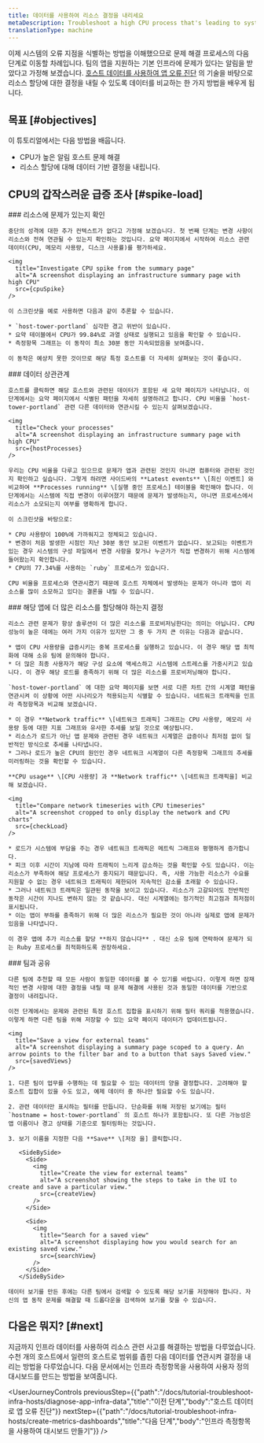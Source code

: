 ```yaml
---
title: 데이터를 사용하여 리소스 결정을 내리세요
metaDescription: Troubleshoot a high CPU process that's leading to system outages.
translationType: machine
---
```








이제 시스템의 오류 지점을 식별하는 방법을 이해했으므로 문제 해결 프로세스의 다음 단계로 이동할 차례입니다. 팀의 앱을 지원하는 기본 인프라에 문제가 있다는 알림을 받았다고 가정해 보겠습니다. [호스트 데이터를 사용하여 앱 오류 진단](/docs/tutorial-diagnose-infra-bottlenecks/diagnose-app-infra-data) 의 기술을 바탕으로 리소스 할당에 대한 결정을 내릴 수 있도록 데이터를 비교하는 한 가지 방법을 배우게 됩니다.

## 목표 [#objectives]

이 튜토리얼에서는 다음 방법을 배웁니다.

* CPU가 높은 알림 호스트 문제 해결
* 리소스 할당에 대해 데이터 기반 결정을 내립니다.

## CPU의 갑작스러운 급증 조사 [#spike-load]

<Steps>
  <Step>
    ### 리소스에 문제가 있는지 확인

    중단의 성격에 대한 추가 컨텍스트가 없다고 가정해 보겠습니다. 첫 번째 단계는 변경 사항이 리소스와 전혀 연관될 수 있는지 확인하는 것입니다. 요약 페이지에서 시작하여 리소스 관련 데이터(CPU, 메모리 사용량, 디스크 사용률)를 평가하세요.

    <img
      title="Investigate CPU spike from the summary page"
      alt="A screenshot displaying an infrastructure summary page with high CPU"
      src={cpuSpike}
    />

    이 스크린샷을 예로 사용하면 다음과 같이 추론할 수 있습니다.

    * `host-tower-portland` 심각한 경고 위반이 있습니다.
    * 요약 테이블에서 CPU가 99.84%로 과열 상태로 실행되고 있음을 확인할 수 있습니다.
    * 측정항목 그래프는 이 동작이 최소 30분 동안 지속되었음을 보여줍니다.

    이 동작은 예상치 못한 것이므로 해당 특정 호스트를 더 자세히 살펴보는 것이 좋습니다.
  </Step>

  <Step>
    ### 데이터 상관관계

    호스트를 클릭하면 해당 호스트와 관련된 데이터가 포함된 새 요약 페이지가 나타납니다. 이 단계에서는 요약 페이지에서 식별된 패턴을 자세히 설명하려고 합니다. CPU 비율을 `host-tower-portland` 관련 다른 데이터와 연관시킬 수 있는지 살펴보겠습니다.

    <img
      title="Check your processes"
      alt="A screenshot displaying an infrastructure summary page with high CPU"
      src={hostProcesses}
    />

    우리는 CPU 비율을 다루고 있으므로 문제가 앱과 관련된 것인지 아니면 컴퓨터와 관련된 것인지 확인하고 싶습니다. 그렇게 하려면 사이드바의 **Latest events** \[최신 이벤트] 와 비교하여 **Processes running** \[실행 중인 프로세스] 테이블을 확인해야 합니다. 이 단계에서는 시스템에 직접 변경이 이루어졌기 때문에 문제가 발생하는지, 아니면 프로세스에서 리소스가 소모되는지 여부를 명확하게 합니다.

    이 스크린샷을 바탕으로:

    * CPU 사용량이 100%에 가까워지고 정체되고 있습니다.
    * 변경이 처음 발생한 시점인 지난 30분 동안 보고된 이벤트가 없습니다. 보고되는 이벤트가 있는 경우 시스템의 구성 파일에서 변경 사항을 찾거나 누군가가 직접 변경하기 위해 시스템에 들어왔는지 확인합니다.
    * CPU의 77.34%를 사용하는 `ruby` 프로세스가 있습니다.

    CPU 비율을 프로세스와 연관시켰기 때문에 호스트 자체에서 발생하는 문제가 아니라 앱이 리소스를 많이 소모하고 있다는 결론을 내릴 수 있습니다.
  </Step>

  <Step>
    ### 해당 앱에 더 많은 리소스를 할당해야 하는지 결정

    리소스 관련 문제가 항상 솔루션이 더 많은 리소스를 프로비저닝한다는 의미는 아닙니다. CPU 성능이 높은 데에는 여러 가지 이유가 있지만 그 중 두 가지 큰 이유는 다음과 같습니다.

    * 앱이 CPU 사용량을 급증시키는 중복 프로세스를 실행하고 있습니다. 이 경우 해당 앱 최적화에 대해 소유 팀에 문의해야 합니다.
    * 더 많은 최종 사용자가 해당 구성 요소에 액세스하고 시스템에 스트레스를 가중시키고 있습니다. 이 경우 해당 로드를 충족하기 위해 더 많은 리소스를 프로비저닝해야 합니다.

    `host-tower-portland` 에 대한 요약 페이지를 보면 서로 다른 차트 간의 시계열 패턴을 연관시켜 이 상황에 어떤 시나리오가 적용되는지 식별할 수 있습니다. 네트워크 트래픽을 인프라 측정항목과 비교해 보겠습니다.

    * 이 경우 **Network traffic** \[네트워크 트래픽] 그래프는 CPU 사용량, 메모리 사용량 등에 대한 지표 그래프와 유사한 추세를 보일 것으로 예상됩니다.
    * 리소스가 로드가 아닌 앱 문제와 관련된 경우 네트워크 시계열은 급증이나 최저점 없이 일반적인 방식으로 추세를 나타냅니다.
    * 그러나 로드가 높은 CPU의 원인인 경우 네트워크 시계열이 다른 측정항목 그래프의 추세를 미러링하는 것을 확인할 수 있습니다.

    **CPU usage** \[CPU 사용량] 과 **Network traffic** \[네트워크 트래픽을] 비교해 보겠습니다.

    <img
      title="Compare network timeseries with CPU timeseries"
      alt="A screenshot cropped to only display the network and CPU charts"
      src={checkLoad}
    />

    * 로드가 시스템에 부담을 주는 경우 네트워크 트래픽은 메트릭 그래프와 평행하게 증가합니다.
    * 피크 이후 시간이 지남에 따라 트래픽이 느리게 감소하는 것을 확인할 수도 있습니다. 이는 리소스가 부족하여 해당 프로세스가 중지되기 때문입니다. 즉, 사용 가능한 리소스가 수요를 지원할 수 없는 경우 네트워크 트래픽이 제한되어 지속적인 감소를 초래할 수 있습니다.
    * 그러나 네트워크 트래픽은 일관된 동작을 보이고 있습니다. 리소스가 고갈되어도 전반적인 동작은 시간이 지나도 변하지 않는 것 같습니다. 대신 시계열에는 정기적인 최고점과 최저점이 표시됩니다.
    * 이는 앱이 부하를 충족하기 위해 더 많은 리소스가 필요한 것이 아니라 실제로 앱에 문제가 있음을 나타냅니다.

    이 경우 앱에 추가 리소스를 할당 **하지 않습니다** . 대신 소유 팀에 연락하여 문제가 되는 Ruby 프로세스를 최적화하도록 권장하세요.
  </Step>

  <Step>
    ### 팀과 공유

    다른 팀에 추천할 때 모든 사람이 동일한 데이터를 볼 수 있기를 바랍니다. 이렇게 하면 잠재적인 변경 사항에 대한 결정을 내릴 때 문제 해결에 사용된 것과 동일한 데이터를 기반으로 결정이 내려집니다.

    이전 단계에서는 문제와 관련된 특정 호스트 집합을 표시하기 위해 필터 쿼리를 적용했습니다. 이렇게 하면 다른 팀을 위해 저장할 수 있는 요약 페이지 데이터가 업데이트됩니다.

    <img
      title="Save a view for external teams"
      alt="A screenshot displaying a summary page scoped to a query. An arrow points to the filter bar and to a button that says Saved view."
      src={savedViews}
    />

    1. 다른 팀이 업무를 수행하는 데 필요할 수 있는 데이터의 양을 결정합니다. 고려해야 할 호스트 집합이 있을 수도 있고, 예제 데이터 중 하나만 필요할 수도 있습니다.

    2. 관련 데이터만 표시하는 필터를 만듭니다. 단순화를 위해 저장된 보기에는 필터 `hostname = host-tower-portland` 의 호스트 하나가 포함됩니다. 또 다른 가능성은 앱 이름이나 경고 상태를 기준으로 필터링하는 것입니다.

    3. 보기 이름을 지정한 다음 **Save** \[저장 을] 클릭합니다.

       <SideBySide>
         <Side>
           <img
             title="Create the view for external teams"
             alt="A screenshot showing the steps to take in the UI to create and save a particular view."
             src={createView}
           />
         </Side>

         <Side>
           <img
             title="Search for a saved view"
             alt="A screenshot displaying how you would search for an existing saved view."
             src={searchView}
           />
         </Side>
       </SideBySide>

    데이터 보기를 만든 후에는 다른 팀에서 검색할 수 있도록 해당 보기를 저장해야 합니다. 자신의 앱 동작 문제를 해결할 때 드롭다운을 검색하여 보기를 찾을 수 있습니다.
  </Step>
</Steps>

## 다음은 뭐지? [#next]

지금까지 인프라 데이터를 사용하여 리소스 관련 사고를 해결하는 방법을 다루었습니다. 수천 개의 호스트에서 일련의 호스트로 범위를 좁힌 다음 데이터를 연관시켜 결정을 내리는 방법을 다루었습니다. 다음 문서에서는 인프라 측정항목을 사용하여 사용자 정의 대시보드를 만드는 방법을 보여줍니다.

<UserJourneyControls
  previousStep={{"path":"/docs/tutorial-troubleshoot-infra-hosts/diagnose-app-infra-data","title":"이전 단계","body":"호스트 데이터로 앱 오류 진단"}}
  nextStep={{"path":"/docs/tutorial-troubleshoot-infra-hosts/create-metrics-dashboards","title":"다음 단계","body":"인프라 측정항목을 사용하여 대시보드 만들기"}}
/>